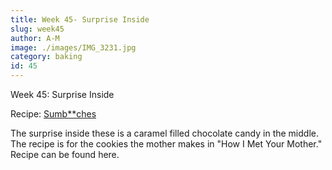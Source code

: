 ```yaml
---
title: Week 45- Surprise Inside
slug: week45
author: A-M
image: ./images/IMG_3231.jpg
category: baking
id: 45
---
```


<div className="main-page-container">
  <p className="main-page-header">Week 45: Surprise Inside</p>
  <p className="sub-header-cream">Recipe:
<a className="category-link baking" href="https://people.com/food/how-i-met-your-mother-sumbitches-peanut-butter-chocolate-caramel-cookies/">Sumb**ches</a>
  </p>

  <p className="post-text">
 The surprise inside these is a caramel filled chocolate candy in the middle. The recipe is for the cookies the mother makes in "How I Met Your Mother." Recipe can be found here.
  </p>

</div>



